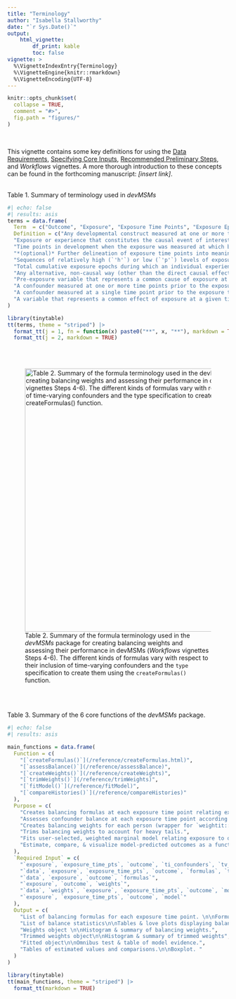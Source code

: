 ```yaml
---
title: "Terminology"
author: "Isabella Stallworthy"
date: "`r Sys.Date()`"
output:
    html_vignette:
        df_print: kable
        toc: false
vignette: >
  %\VignetteIndexEntry{Terminology}
  %\VignetteEngine{knitr::rmarkdown}
  %\VignetteEncoding{UTF-8}
---
```


```r
knitr::opts_chunk$set(
  collapse = TRUE,
  comment = "#>",
  fig.path = "figures/"
)
```
<br>

This vignette contains some key definitions for using the <a href="https://istallworthy.github.io/devMSMs/articles/Data_Requirements.html">Data Requirements</a>, <a href="https://istallworthy.github.io/devMSMs/articles/Specify_Core_Inputs.html">Specifying Core Inputs</a>, <a href="https://istallworthy.github.io/devMSMs/articles/Preliminary_Steps.html">Recommended Preliminary Steps</a>, and *Workflows* vignettes. A more thorough introduction to these concepts can be found in the forthcoming manuscript: *[insert link]*.  
<br>  

Table 1. Summary of terminology used in *devMSMs*
```r
#| echo: false
#| results: asis
terms = data.frame(
  Term  = c("Outcome", "Exposure", "Exposure Time Points", "Exposure Epochs", "Exposure Histories", "Exposure Dosage", "Backdoor Path", "Confounder", "Time-varying confounder", "Time invariant confounder", "Collider"),
  Definition = c("Any developmental construct measured at one or more time points including at a final outcome time point", 
  "Exposure or experience that constitutes the causal event of interest and is measured at at least two time points, with at least one time point occurring prior to the outcome", 
  "Time points in development when the exposure was measured at which balancing formulas will be created", 
  "*(optional)* Further delineation of exposure time points into meaningful units of developmental time, each of which could encompass multiple exposure time points, that together constitute exposure main effects in the outcome model and exposure histories", 
  "Sequences of relatively high (`'h'`) or low (`'p'`) levels of exposure at each exposure time point or exposure epoch", 
  "Total cumulative exposure epochs during which an individual experienced high (or low) levels of exposure across an entire exposure history", 
  "Any alternative, non-causal way (other than the direct causal effects from exposure to outcome) that the exposure at a given time point associates with the outcome within a causal diagram, often via confounders", 
  "Pre-exposure variable that represents a common cause of exposure at a given time point and outcome; adjusting for all of which successfully blocks all backdoor paths", 
  "A confounder measured at one or more time points prior to the exposure time point which reflects a construct that varies in time (exposure and outcome variables).", 
  "A confounder measured at a single time point prior to the exposure time point which reflects a construct that is stable over time.", 
  "A variable that represents a common effect of exposure at a given time point and outcome; adjusting for which opens a backdoor path")
)

library(tinytable)
tt(terms, theme = "striped") |>
  format_tt(j = 1, fn = function(x) paste0("**", x, "**"), markdown = TRUE) |>
  format_tt(j = 2, markdown = TRUE)
```

<br>
<br> 

![Table 2. Summary of the formula terminology used in the *devMSMs* package for creating balancing weights and assessing their performance in devMSMs (*Workflows* vignettes Steps 4-6). The different kinds of formulas vary with respect to their inclusion of time-varying confounders and the `type` specification to create them using the `createFormulas()` function.](figures/formula term summary table.png){width=600px}  
  
<br> 
<br> 


Table 3. Summary of the 6 core functions of the *devMSMs* package.
```r
#| echo: false
#| results: asis

main_functions = data.frame(
  Function = c(
    "[`createFormulas()`](/reference/createFormulas.html)", 
    "[`assessBalance()`](/reference/assessBalance)", 
    "[`createWeights()`](/reference/createWeights)", 
    "[`trimWeights()`](/reference/trimWeights)", 
    "[`fitModel()`](/reference/fitModel)", 
    "[`compareHistories()`](/reference/compareHistories)"
  ),
  Purpose = c(
    "Creates balancing formulas at each exposure time point relating exposure to confounders.", 
    "Assesses confounder balance at each exposure time point according to best practices (Jackson, 2016).", 
    "Creates balancing weights for each person (wrapper for `weightit::weightitMSM`).", 
    "Trims balancing weights to account for heavy tails.", 
    "Fits user-selected, weighted marginal model relating exposure to outcome.", 
    "Estimate, compare, & visualize model-predicted outcomes as a function of exposure history."
  ),
  `Required Input` = c(
    "`exposure`, `exposure_time_pts`, `outcome`, `ti_confounders`, `tv_confounders`, `type` (`'full'`, `'short'`, `'update'`)", 
    "`data`, `exposure`, `exposure_time_pts`, `outcome`, `formulas`, `type` ('prebalance', 'weighted')", 
    "`data`, `exposure`, `outcome`, `formulas`", 
    "`exposure`, `outcome`, `weights`", 
    "`data`, `weights`, `exposure`, `exposure_time_pts`, `outcome`, `model` (`m0`-`m3`)", 
    "`exposure`, `exposure_time_pts`, `outcome`, `model`"
  ),
  Output = c(
    "List of balancing formulas for each exposure time point. \n\nFormulas saved as .csv", 
    "List of balance statistics\n\nTables & love plots displaying balance statistics at each exposure time point", 
    "Weights object \n\nHistogram & summary of balancing weights.", 
    "Trimmed weights object\n\nHistogram & summary of trimmed weights", 
    "Fitted object\n\nOmnibus test & table of model evidence.", 
    "Tables of estimated values and comparisons.\n\nBoxplot. "
  )
)

library(tinytable)
tt(main_functions, theme = "striped") |>
  format_tt(markdown = TRUE)
```


